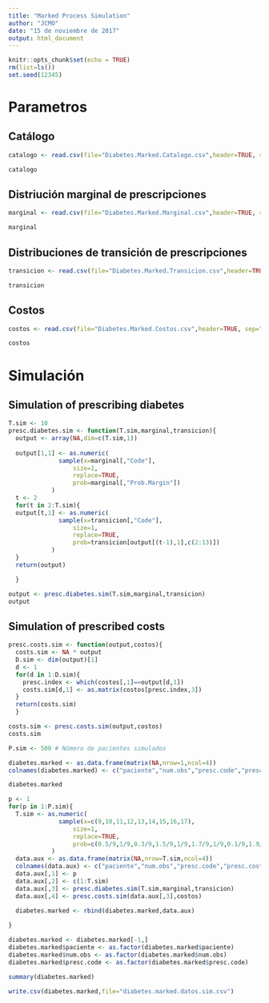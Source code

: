 ```yaml
---
title: "Marked Process Simulation"
author: "JCMO"
date: "15 de noviembre de 2017"
output: html_document
---
```


```r
knitr::opts_chunk$set(echo = TRUE)
rm(list=ls())
set.seed(12345)
```


# Parametros

## Catálogo

```r
catalogo <- read.csv(file="Diabetes.Marked.Catalogo.csv",header=TRUE, sep=",") 

catalogo
```

## Distriución marginal de prescripciones

```r
marginal <- read.csv(file="Diabetes.Marked.Marginal.csv",header=TRUE, sep=",") 

marginal
```

## Distribuciones de transición de prescripciones

```r
transicion <- read.csv(file="Diabetes.Marked.Transicion.csv",header=TRUE, sep=",") 

transicion
```

## Costos

```r
costos <- read.csv(file="Diabetes.Marked.Costos.csv",header=TRUE, sep=",") 

costos
```

# Simulación

## Simulation of prescribing diabetes

```r
T.sim <- 10 
presc.diabetes.sim <- function(T.sim,marginal,transicion){
  output <- array(NA,dim=c(T.sim,1))
  
  output[1,1] <- as.numeric(
              sample(x=marginal[,"Code"], 
                  size=1, 
                  replace=TRUE, 
                  prob=marginal[,"Prob.Margin"])
            )
  t <- 2
  for(t in 2:T.sim){
  output[t,1] <- as.numeric(
              sample(x=transicion[,"Code"], 
                  size=1, 
                  replace=TRUE, 
                  prob=transicion[output[(t-1),1],c(2:13)])
            )
  }
  return(output)

  }

output <- presc.diabetes.sim(T.sim,marginal,transicion)
output
```

## Simulation of prescribed costs

```r
presc.costs.sim <- function(output,costos){
  costs.sim <- NA * output
  D.sim <- dim(output)[1]
  d <- 1
  for(d in 1:D.sim){
    presc.index <- which(costos[,1]==output[d,1])
    costs.sim[d,1] <- as.matrix(costos[presc.index,3])
  }
  return(costs.sim)
  }

costs.sim <- presc.costs.sim(output,costos)
costs.sim
```


```r
P.sim <- 500 # Número de pacientes simulados

diabetes.marked <- as.data.frame(matrix(NA,nrow=1,ncol=4))
colnames(diabetes.marked) <- c("paciente","num.obs","presc.code","presc.cost")

diabetes.marked

p <- 1
for(p in 1:P.sim){
  T.sim <- as.numeric(
              sample(x=c(9,10,11,12,13,14,15,16,17), 
                  size=1, 
                  replace=TRUE, 
                  prob=c(0.5/9,1/9,0.3/9,1.5/9,1/9,1.7/9,1/9,0.1/9,1.9/9))
            )
  data.aux <- as.data.frame(matrix(NA,nrow=T.sim,ncol=4))
  colnames(data.aux) <- c("paciente","num.obs","presc.code","presc.cost")
  data.aux[,1] <- p
  data.aux[,2] <- c(1:T.sim)
  data.aux[,3] <- presc.diabetes.sim(T.sim,marginal,transicion)
  data.aux[,4] <- presc.costs.sim(data.aux[,3],costos) 
  
  diabetes.marked <- rbind(diabetes.marked,data.aux)  

}

diabetes.marked <- diabetes.marked[-1,]
diabetes.marked$paciente <- as.factor(diabetes.marked$paciente)
diabetes.marked$num.obs <- as.factor(diabetes.marked$num.obs)
diabetes.marked$presc.code <- as.factor(diabetes.marked$presc.code)

summary(diabetes.marked)

write.csv(diabetes.marked,file="diabetes.marked.datos.sim.csv")
```

